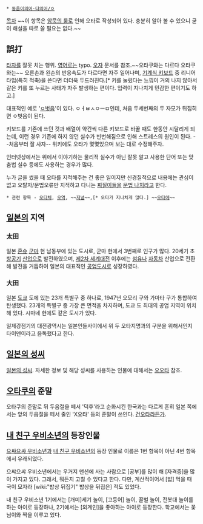  * [[동음이의어·다의어/ㅇ]]

[[목차]]
~~이 항목은 [[암묵의 룰]]로 인해 오타로 작성되어 있다. 충분히 알아 볼 수 있으니 굳이 해설을 따로 쓸 필요는 없다.~~
== 誤打 ==
[[타자]]를 잘못 치는 행위. [[영어]]로는 typo. [[오자]] 문서를 참조.~~오타쿠와는 다르다 오타쿠와는~~ 오른손과 왼손의 반응속도가 다르다면 자주 일어나며, [[기계식 키보드]] 중 리니어 타입(특히 적축)을 쓴다면 더더욱 두드러진다.[* 키를 눌렀다는 느낌이 거의 나지 않아서 같은 키를 또 누르는 사태가 자주 발생하는 편이다. 입력이 지나치게 민감한 편이기도 하고.]

대표적인 예로 '[[ㅇ벗다|ㅇ벗음]]'이 있다. ㅇㅓㅂㅅㅇㅡㅁ인데, 처음 두세번째의 두 자모가 뒤집히면 ㅇ벗음이 된다.

키보드를 기존에 쓰던 것과 배열이 약간씩 다른 키보드로 바꿀 때도 한동안 시달리게 되는데, 이런 경우 기존에 하지 않던 실수가 빈번해짐으로 인해 스트레스의 원인이 된다. --처음부터 잘 사자-- 위키에도 오타가 몇몇있으며 보는 대로 수정해주자.

인터넷상에서는 위에서 이야기하는 물리적 실수가 아닌 잘못 알고 사용한 단어 또는 맞춤법 실수 등에도 사용하는 경우가 많다.

누가 글을 썼을 때 오타를 지적해주는 건 좋은 일이지만 신경질적으로 내용에는 관심이 없고 오탈자/문법오류만 지적하고 다니는 [[찌질이]]들을 [[문법 나치]]라고 한다. 

 * 관련 항목 - [[오타체]], [[오역]], ~~[[저널]]~~,[* 오타가 지나치게 많다.] ~~[[오타에]]~~

== [[일본]]의 지역 ==
=== 太田 ===
일본 [[혼슈]] [[군마]] 현 남동부에 있는 도시로, 군마 현에서 3번째로 인구가 많다. 20세기 초 [[항공기]] [[산업]]으로 발전하였으며, [[제2차 세계대전]] 이후에는 [[섬유]]나 [[자동차]] 산업으로 전환해 발전을 거듭하여 일본의 대표적인 [[공업]]도시로 성장하였다.

=== 大田 ===
일본 [[도쿄]] 도에 있는 23개 특별구 중 하나로, 1947년 오모리 구와 가마타 구가 통합하여 탄생했다. 23개의 특별구 중 가장 큰 면적을 차지하며, 도쿄 도 최대의 공업 지역이 위치해 있다.
시마네 현에도 같은 도시가 있다.

일제강점기의 대전광역시는 일본인들사이에서 위 두 오타지명과의 구분을 위해서인지 타이덴이라고 음독했다고 한다.

== [[일본의 성씨]] ==
[[일본의 성씨]]. 자세한 정보 및 해당 성씨를 사용하는 인물에 대해서는 [[오오타]] 참조.

== [[오타쿠]]의 준말 ==
오타쿠의 준말로 뒤 두음절을 떼서 '덕후'라고 순화시킨 한국과는 다르게 흔히 일본 쪽에서는 앞의 두음절을 떼서 줄인 'X오타' 등의 준말이 쓰인다. [[건오타]]라든가.

== [[내 친구 우비소년]]의 등장인물 ==
[[으쌰으쌰 우비소년]]과 [[내 친구 우비소년]]의 등장 인물로 이름은 1번 항목이 아닌 4번 항목에서 유래되었다.
 
으쌰으쌰 우비소년에서는 우거지 맨션에 사는 사람으로 [공부]를 많이 해 [자격증]을 많이 가지고 있다. 그래서, 뭐든지 고칠 수 있다고 한다. 다만, 계산적이어서 [밥] 먹을 때 국이 모자라 [wiki:"밥상 뒤집기" 밥상을 뒤집은] 적도 있었다.
 
내 친구 우비소년 1기에서는 [개미]세기 놀이, [고등어] 놀이, 꿀벌 놀이, 전봇대 놀이를 하는 아이로 등장하나, 2기에서는 [외계인]을 좋아하는 아이로 등장한다. 학교에서는 꽃님이와 짝을 이루고 있다. 
